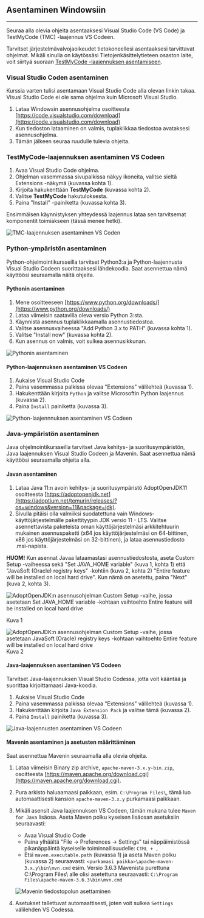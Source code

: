 
<ContentBox>

## Asentaminen Windowsiin

---

<TableOfContents />

</ContentBox>

<ContentBox>
Seuraa alla olevia ohjeita asentaaksesi Visual Studio Code (VS Code) ja TestMyCode (TMC) -laajennus VS Codeen.

Tarvitset järjestelmävalvojaoikeudet tietokoneellesi asentaaksesi tarvittavat ohjelmat.
Mikäli sinulla on käytössäsi Tietojenkäsittelytieteen osaston laite, voit siirtyä suoraan [TestMyCode -laajennuksen asentamiseen](#TestMyCode-asentaminen).

###  Visual Studio Coden asentaminen <a name="VSCoden-asentaminen"></a>

Kurssia varten tulisi asentamaan Visual Studio Code alla olevan linkin takaa. Visual Studio Code ei ole sama ohjelma kuin Microsoft Visual Studio.

1. Lataa Windowsin asennusohjelma osoitteesta [https://code.visualstudio.com/download](https://code.visualstudio.com/download)
2. Kun tiedoston lataaminen on valmis, tuplaklikkaa tiedostoa avataksesi asennusohjelma.
3. Tämän jälkeen seuraa ruudulle tulevia ohjeita.

### TestMyCode-laajennuksen asentaminen VS Codeen <a name="TestMyCode-asentaminen"></a>

1. Avaa Visual Studio Code ohjelma.
2. Ohjelman vasemmassa sivupalkissa näkyy ikoneita, valitse sieltä Extensions -näkymä (kuvassa kohta 1).
3. Kirjoita hakukenttään **TestMyCode** (kuvassa kohta 2).
4. Valitse **TestMyCode** hakutuloksesta.
5. Paina "Install" -painiketta (kuvassa kohta 3).

Ensimmäisen käynnistyksen yhteydessä laajennus lataa sen tarvitsemat komponentit toimiakseen (tässä menee hetki).

![TMC-laajennuksen asentaminen VS Coden](vscode/download_extension.webp)

</ContentBox>

<ContentBox>

### Python-ympäristön asentaminen <a name="python-asentaminen"></a>

Python-ohjelmointikursseilla tarvitset Python3:a ja Python-laajennusta Visual Studio Codeen suorittaaksesi lähdekoodia.
Saat asennettua nämä käyttöösi seuraamalla näitä ohjeita.

#### Pythonin asentaminen <a name="python3"></a>

1. Mene osoitteeseen [https://www.python.org/downloads/](https://www.python.org/downloads/)
2. Lataa viimeisin saatavilla oleva versio Python 3:sta.
3. Käynnistä asennus tuplaklikkaamalla asennustiedostoa.
4. Valitse asennusvaiheessa "Add Python 3.x to PATH" (kuvassa kohta 1).
5. Valitse "Install now" (kuvassa kohta 2).
6. Kun asennus on valmis, voit sulkea asennusikkunan.

![Pythonin asentaminen](python/install_python.webp)

#### Python-laajennuksen asentaminen VS Codeen <a name="python-laajennus"></a>

1. Aukaise Visual Studio Code
2. Paina vasemmassa palkissa olevaa "Extensions" välilehteä (kuvassa 1).
3. Hakukenttään kirjoita `Python` ja valitse Microsoftin Python laajennus (kuvassa 2).
4. Paina `Install` painiketta (kuvassa 3).

![Python-laajennnuksen asentaminen VS Codeen](vscode/vscode_python_extension.webp)

</ContentBox>

<ContentBox>

### Java-ympäristön asentaminen <a name="javan-asentaminen"></a>

Java ohjelmointikursseilla tarvitset Java kehitys- ja suoritusympäristön, Java laajennuksen Visual Studio Codeen ja Mavenin.
Saat asennettua nämä käyttöösi seuraamalla ohjeita alla.

#### Javan asentaminen <a name="adopt-open-jdk"></a>

1. Lataa Java 11:n avoin kehitys- ja suoritusympäristö AdoptOpenJDK11 osoitteesta [https://adoptopenjdk.net](https://adoptium.net/temurin/releases/?os=windows&version=11&package=jdk).
2. Sivulla pitäisi olla valmiiksi suodatettuna vain Windows-käyttöjärjestelmälle pakettityypin JDK versio 11 - LTS. Valitse asennettavista paketeista oman käyttöjärjestelmäsi arkkitehtuurin mukainen asennuspaketti (x64 jos käyttöjärjestelmäsi on 64-bittinen, x86 jos käyttöjärjestelmäsi on 32-bittinen), ja lataa asennustiedosto .msi-napista.

**HUOM!** Kun asennat Javaa lataamastasi asennustiedostosta, aseta Custom Setup -vaiheessa sekä "Set JAVA_HOME variable" (kuva 1, kohta 1) että "JavaSoft (Oracle) registry keys" -kohtiin (kuva 2, kohta 2) "Entire feature will be installed on local hard drive".
Kun nämä on asetettu, paina "Next" (kuva 2, kohta 3).

![AdoptOpenJDK:n asennusohjelman Custom Setup -vaihe, jossa asetetaan Set JAVA_HOME variable -kohtaan vaihtoehto Entire feature will be installed on local hard drive](vscode/adoptopenjdk-set-java-home.webp)

Kuva 1

![AdoptOpenJDK:n asennusohjelman Custom Setup -vaihe, jossa asetetaan JavaSoft (Oracle) registry keys -kohtaan vaihtoehto Entire feature will be installed on local hard drive](vscode/adoptopenjdk-set-registry-keys.webp)
Kuva 2

#### Java-laajennuksen asentaminen VS Codeen <a name="java-laajennus"></a>

Tarvitset Java-laajennuksen Visual Studio Codessa, jotta voit kääntää ja suorittaa kirjoittamaasi Java-koodia.

1. Aukaise Visual Studio Code
2. Paina vasemmassa palkissa olevaa "Extensions" välilehteä (kuvassa 1).
3. Hakukenttään kirjoita `Java Extension Pack` ja valitse tämä (kuvassa 2).
4. Paina `Install` painiketta (kuvassa 3).

![Java-laajennusten asentaminen VS Codeen](vscode/vscode_java_extension_pack.webp)


#### Mavenin asentaminen ja asetusten määrittäminen <a name="maven-ja-asetukset"></a>

Saat asennettua Mavenin seuraamalla alla olevia ohjeita.

1. Lataa viimeisin Binary zip archive, `apache-maven-3.x.y-bin.zip`, osoitteesta [https://maven.apache.org/download.cgi](https://maven.apache.org/download.cgi).
2. Pura arkisto haluaamaasi paikkaan, esim. `C:\Program Files\`, tämä luo automaattisesti kansion `apache-maven-3.x.y` purkamaasi paikkaan.
3. Mikäli asensit Java laajennuksen VS Codeen, tämän mukana tulee `Maven for Java` lisäosa. Aseta Maven polku kyseisen lisäosan asetuksiin seuraavasti:
    * Avaa Visual Studio Code
    * Paina ylhäältä "File -> Preferences -> Settings" tai näppäimistössä pikanäppäintä kyseiselle toiminnallisuudelle: `CTRL + ,`
    * Etsi `maven.executable.path` (kuvassa 1) ja aseta Maven polku (kuvassa 2) seuraavasti:
    `<purkamasi paikka>\apache-maven-3.x.y\bin\mvn.cmd`
    esim. Versio 3.6.3 Mavenista purettuna C:\Program Files\ alle olisi asetettuna seuraavasti:
    `C:\Program Files\apache-maven-3.6.3\bin\mvn.cmd`

    ![Mavenin tiedostopolun asettaminen](vscode/maven_executable_path.webp)

4. Asetukset tallettuvat automaattisesti, joten voit sulkea `Settings` välilehden VS Codessa.

</ContentBox>


<StartingProgrammingGuide />
